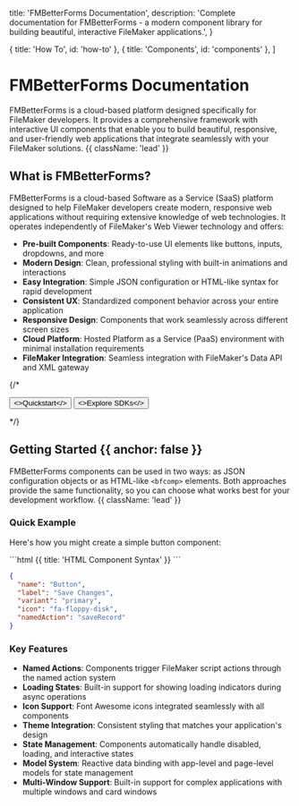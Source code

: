 
  title: 'FMBetterForms Documentation',
  description:
    'Complete documentation for FMBetterForms - a modern component library for building beautiful, interactive FileMaker applications.',
}

  { title: 'How To', id: 'how-to' },
  { title: 'Components', id: 'components' },
]

<HeroPattern />

# FMBetterForms Documentation

FMBetterForms is a cloud-based platform designed specifically for FileMaker developers. It provides a comprehensive framework with interactive UI components that enable you to build beautiful, responsive, and user-friendly web applications that integrate seamlessly with your FileMaker solutions. {{ className: 'lead' }}

## What is FMBetterForms?

FMBetterForms is a cloud-based Software as a Service (SaaS) platform designed to help FileMaker developers create modern, responsive web applications without requiring extensive knowledge of web technologies. It operates independently of FileMaker's Web Viewer technology and offers:

- **Pre-built Components**: Ready-to-use UI elements like buttons, inputs, dropdowns, and more
- **Modern Design**: Clean, professional styling with built-in animations and interactions
- **Easy Integration**: Simple JSON configuration or HTML-like syntax for rapid development
- **Consistent UX**: Standardized component behavior across your entire application
- **Responsive Design**: Components that work seamlessly across different screen sizes
- **Cloud Platform**: Hosted Platform as a Service (PaaS) environment with minimal installation requirements
- **FileMaker Integration**: Seamless integration with FileMaker's Data API and XML gateway

{/* <div className="not-prose mt-6 mb-16 flex gap-3">
  <Button href="/quickstart" arrow="right">
    <>Quickstart</>
  </Button>
  <Button href="/sdks" variant="outline">
    <>Explore SDKs</>
  </Button>
</div> */}

## Getting Started {{ anchor: false }}

FMBetterForms components can be used in two ways: as JSON configuration objects or as HTML-like `<bfcomp>` elements. Both approaches provide the same functionality, so you can choose what works best for your development workflow. {{ className: 'lead' }}

### Quick Example

Here's how you might create a simple button component:

<CodeGroup>
```html {{ title: 'HTML Component Syntax' }}
<bfcomp name="Button" 
        label="Save Changes" 
        variant="primary" 
        icon="fa-floppy-disk" 
        namedAction="saveRecord">
</bfcomp>
```

```json {{ title: 'JSON Configuration' }}
{
  "name": "Button",
  "label": "Save Changes",
  "variant": "primary",
  "icon": "fa-floppy-disk",
  "namedAction": "saveRecord"
}
```
</CodeGroup>

### Key Features

- **Named Actions**: Components trigger FileMaker script actions through the named action system
- **Loading States**: Built-in support for showing loading indicators during async operations
- **Icon Support**: Font Awesome icons integrated seamlessly with all components
- **Theme Integration**: Consistent styling that matches your application's design
- **State Management**: Components automatically handle disabled, loading, and interactive states
- **Model System**: Reactive data binding with app-level and page-level models for state management
- **Multi-Window Support**: Built-in support for complex applications with multiple windows and card windows

<Guides />

<Components />
